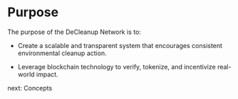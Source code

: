 # Purpose

The purpose of the DeCleanup Network is to:

- Create a scalable and transparent system that encourages consistent environmental cleanup action.

- Leverage blockchain technology to verify, tokenize, and incentivize real-world impact.

<nav className='flex items-center justify-end space-x-2'>
  <ArrowRight />
  <Link href='/introduction/concepts'>next: Concepts</Link>
</nav>
